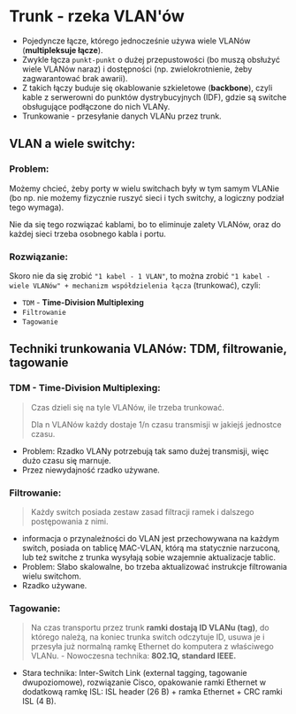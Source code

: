 # Trunk - rzeka VLAN'ów

- Pojedyncze łącze, którego jednocześnie używa wiele VLANów (**multipleksuje łącze**).
- Zwykle łącza `punkt-punkt` o dużej przepustowości (bo muszą obsłużyć wiele VLANów naraz) i dostępności (np. zwielokrotnienie, żeby zagwarantować brak awarii).
- Z takich łączy buduje się okablowanie szkieletowe (**backbone**), czyli kable z serwerowni do punktów dystrybucyjnych (IDF), gdzie są switche obsługujące podłączone do nich VLANy.
- Trunkowanie - przesyłanie danych VLANu przez trunk.

## VLAN a wiele switchy:

### Problem:

Możemy chcieć, żeby porty w wielu switchach były w tym samym VLANie (bo np. nie możemy fizycznie ruszyć sieci i tych switchy, a logiczny podział tego wymaga).

Nie da się tego rozwiązać kablami, bo to eliminuje zalety VLANów, oraz do każdej sieci trzeba osobnego kabla i portu.

### Rozwiązanie:

Skoro nie da się zrobić `"1 kabel - 1 VLAN"`, to można zrobić `"1 kabel - wiele VLANów" + mechanizm współdzielenia łącza` (trunkować), czyli:

- `TDM` - **Time-Division Multiplexing**
- `Filtrowanie`
- `Tagowanie`

## Techniki trunkowania VLANów: TDM, filtrowanie, tagowanie

### TDM - Time-Division Multiplexing:

> Czas dzieli się na tyle VLANów, ile trzeba trunkować.
>
> Dla n VLANów każdy dostaje 1/n czasu transmisji w jakiejś jednostce czasu.

- Problem: Rzadko VLANy potrzebują tak samo dużej transmisji, więc dużo czasu się marnuje.
- Przez niewydajność rzadko używane.

### Filtrowanie:

> Każdy switch posiada zestaw zasad filtracji ramek i dalszego postępowania z nimi.

- informacja o przynależności do VLAN jest przechowywana na każdym switch, posiada on tablicę MAC-VLAN, którą ma statycznie narzuconą, lub też switche z trunka wysyłają sobie wzajemnie aktualizacje tablic.
- Problem: Słabo skalowalne, bo trzeba aktualizować instrukcje filtrowania wielu switchom.
- Rzadko używane.

### Tagowanie:

> Na czas transportu przez trunk **ramki dostają ID VLANu (tag)**, do którego należą, na koniec trunka switch odczytuje ID, usuwa je i przesyła już normalną ramkę Ethernet do komputera z właściwego VLANu. - Nowoczesna technika: **802.1Q, standard IEEE.**

- Stara technika: Inter-Switch Link (external tagging, tagowanie dwupoziomowe), rozwiązanie Cisco, opakowanie ramki Ethernet w dodatkową ramkę ISL: ISL header (26 B) + ramka Ethernet + CRC ramki ISL (4 B).
